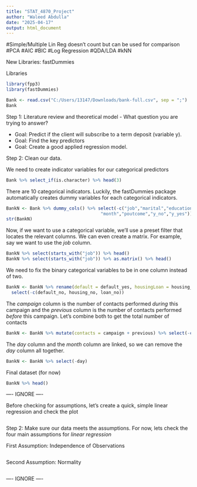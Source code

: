---
title: "STAT_4870_Project"
author: "Waleed Abdulla"
date: "2025-04-17"
output: html_document
---

#Simple/Multiple Lin Reg doesn't count but can be used for comparison
#PCA
#AIC
#BIC
#Log Regression
#QDA/LDA
#kNN

New Libraries: fastDummies

Libraries
```{r, include=FALSE}
library(fpp3)
library(fastDummies)
```


```{r setup, include=FALSE}
Bank <- read.csv("C:/Users/13147/Downloads/bank-full.csv", sep = ";")
Bank
```

Step 1: Literature review and theoretical model - What question you are trying to answer?

 - Goal: Predict if the client will subscribe to a term deposit (variable y).
 - Goal: Find the key predictors 
 - Goal: Create a good applied regression model.
 
 
Step 2: Clean our data.

  We need to create indicator variables for our categorical predictors
  
```{r}
Bank %>% select_if(is.character) %>% head(3)
```
There are 10 categorical indicators. Luckily, the fastDummies package automatically creates dummy variables for each categorical indicators.

```{r}
BankN <- Bank %>% dummy_cols() %>% select(-c("job","marital","education","default","housing","loan","contact",
                                    "month","poutcome","y_no","y_yes")) %>% as.data.frame()
str(BankN)
```

Now, if we want to use a categorical variable, we'll use a preset filter that locates the relevant columns. We can even create a matrix. For example, say we want to use the *job* column. 

```{r}
BankN %>% select(starts_with("job")) %>% head()
BankN %>% select(starts_with("job")) %>% as.matrix() %>% head()
```
We need to fix the binary categorical variables to be in one column instead of two.

```{r}
BankN <- BankN %>% rename(default = default_yes, housingLoan = housing_yes, personalLoan = loan_yes) %>%
  select(-c(default_no, housing_no, loan_no))
```

The *campaign* column is the number of contacts performed *during* this campaign and the *previous* column is the number of contacts performed *before* this campaign. Let's combine both to get the total number of contacts

```{r}
BankN <- BankN %>% mutate(contacts = campaign + previous) %>% select(-c("campaign","previous"))
```

The *day* column and the *month* column are linked, so we can remove the *day* column all together.

```{r}
BankN <- BankN %>% select(-day)
```

Final dataset (for now)
```{r}
BankN %>% head()
```




---- IGNORE ----

Before checking for assumptions, let's create a quick, simple linear regression and check the plot

```{r}

```

 
Step 2: Make sure our data meets the assumptions.
  For now, lets check the four main assumptions for *linear regression*
  
  First Assumption: Independence of Observations

```{r}

```

  Second Assumption: Normality
  
```{r}

```
---- IGNORE ----